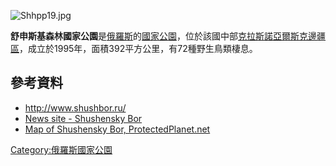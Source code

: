 [[Image:Shhpp19.jpg|right]]
{{coord|52|42|N|91|30|E|display=title}}

'''舒申斯基森林國家公園'''是[[俄羅斯|俄羅斯]]的[[國家公園|國家公園]]，位於該國中部[[克拉斯諾亞爾斯克邊疆區|克拉斯諾亞爾斯克邊疆區]]，成立於1995年，面積392平方公里，有72種野生鳥類棲息。

==參考資料==
* http://www.shushbor.ru/
* [http://vk.com/shushbor  News site - Shushensky Bor]
* [http://www.protectedplanet.net/209640 Map of Shushensky Bor, ProtectedPlanet.net]

{{Russia-geo-stub}}
[[Category:俄羅斯國家公園|Category:俄羅斯國家公園]]